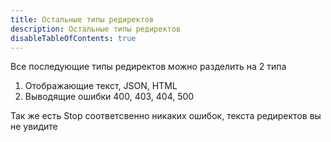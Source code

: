 ```yaml
---
title: Остальные типы редиректов
description: Остальные типы редиректов
disableTableOfContents: true
---
```


Все последующие типы редиректов можно разделить на 2 типа

1. Отображающие текст, JSON, HTML 
2. Выводящие ошибки 400, 403, 404, 500

Так же есть Stop соответсвенно никаких ошибок, текста редиректов вы не увидите

